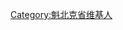 {{Userbox
  |border-c = #000000
  |border-s = 1
  |id-c     = #FFFFFF
  |id-s     = 12
  |id-fc    = #000000
  |info-c   = #ffffff
  |info-s   = 8
  |info-fc  = #000000
  |id       = <center>[[File:Flag_of_Quebec.svg‎|45px]]</center>
  |info     = 這個用戶現在或曾经居住在[[魁北克‎|魁北克省]]。
}}
<includeonly>[[Category:魁北克省维基人]]</includeonly>